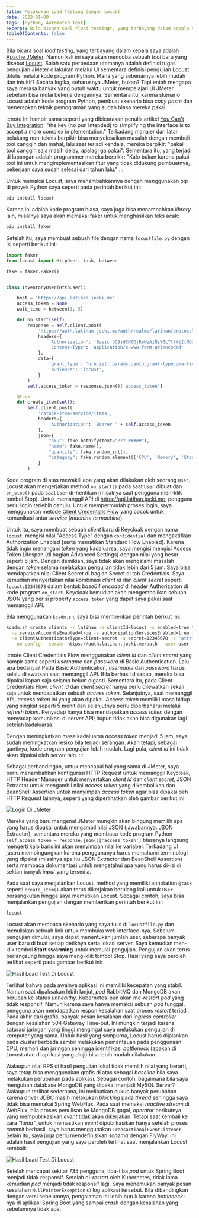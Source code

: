 ```yaml
---
title: Melakukan Load Testing Dengan Locust
date: 2022-01-08
tags: [Python, Automated Test]
excerpt: Bila bicara soal *load testing*, yang terbayang dalam kepala saya adalah Apache JMeter.  Namun kali ini saya akan mencoba sebuah *tool* baru yang disebut Locust...
tableOfContents: false
---
```


Bila bicara soal *load testing*, yang terbayang dalam kepala saya adalah [Apache JMeter](https://jmeter.apache.org/).  Namun kali ini saya akan mencoba sebuah *tool* baru yang disebut [Locust](https://locust.io).  Salah satu perbedaan utamanya adalah definisi tugas pengujian JMeter dilakukan melalui UI sementara definisi pengujian Locust ditulis melalui kode program Python.  Mana yang sebenarnya lebih mudah dan intuitif?  Secara logika, seharusnya JMeter, bukan?  Tapi entah mengapa saya merasa banyak yang butuh waktu untuk mempelajari UI JMeter sebelum bisa mulai bekerja dengannya.  Sementara itu, karena skenario Locust adalah kode program Python, pembuat skenario bisa *copy paste* dan menerapkan teknik pemograman yang sudah biasa mereka pakai.

:::note
Ini hampir sama seperti yang dibicarakan penulis artikel <a href="https://martinfowler.com/articles/cant-buy-integration.html">You Can't Buy Integration</a>: "the key (no pun intended) to simplifying the interface is to accept a more complex implementation."  Terkadang manajer dari latar belakang non-teknis berpikir bisa menyelesaikan masalah dengan membeli tool canggih dan mahal, lalu saat terjadi kendala, mereka berpikir: "pakai tool canggih saja masih delay, apalagi ga pakai".  Sementara itu, yang terjadi di lapangan adalah programmer mereka berpikir: "Kalo bukan karena pakai tool ini untuk mengimplementasikan fitur yang tidak didukung pembuatnya, pekerjaan saya sudah selesai dari tahun lalu."
:::
 
Untuk memakai Locust, saya menambahkannya dengan menggunakan pip di proyek Python saya seperti pada perintah berikut ini:

```bash
pip install locust
```

Karena ini adalah kode program biasa, saya juga bisa menambahkan *library* lain, misalnya saya akan memakai faker untuk menghasilkan teks acak:

```bash
pip install faker
```

Setelah itu, saya membuat sebuah file dengan nama `locustfile.py` dengan isi seperti berikut ini:

```python title="locustfile.py"
import faker
from locust import HttpUser, task, between

fake = faker.Faker()


class InventoryUser(HttpUser):

    host = 'https://api.latihan.jocki.me'
    access_token = None
    wait_time = between(1, 5)

    def on_start(self):
        response = self.client.post(
            'https://auth.latihan.jocki.me/auth/realms/latihan/protocol/openid-connect/token',
            headers={
                'Authorization': 'Basic bG9jdXN0OjRmNzAzNzY0LTllYjItNGUxYS1iM2QyLWY2YmVhMTY0NTIwMw==',
                'Content-Type': 'application/x-www-form-urlencoded'
            },
            data={
                'grant_type': 'urn:ietf:params:oauth:grant-type:uma-ticket',
                'audience': 'locust',
            }
        )
        self.access_token = response.json()['access_token']

    @task
    def create_item(self):
        self.client.post(
            '/stock-item-service/items',
            headers={
                'Authorization': 'Bearer ' + self.access_token
            },
            json={
                "sku": fake.bothify(text="???-#####"),
                "name": fake.name(),
                "quantity": fake.random_int(),
                "category": fake.random_element(('CPU', 'Memory', 'Storage', 'Motherboard', 'GPU'))
            }
        )
```

Kode program di atas mewakili apa yang akan dilakukan oleh seorang `User`.  Locust akan mengerjakan method `on_start()` pada saat `User` dibuat dan `on_stop()` pada saat `User` di-hentikan (misalnya saat pengguna men-klik tombol Stop).  Untuk memanggil API di https://api.latihan.jocki.me, pengguna perlu login terlebih dahulu.  Untuk mempermudah proses login, saya menggunakan metode [Client Credentials Flow](https://auth0.com/docs/get-started/authentication-and-authorization-flow/client-credentials-flow) yang cocok untuk komunikasi antar *service* (*machine to machine*).

Untuk itu, saya membuat sebuah *client* baru di Keycloak dengan nama `locust`, mengisi nilai "Access Type" dengan `confidential` dan mengaktifkan Authorization Enabled (serta mematikan Standard Flow Enabled).  Karena tidak ingin menangani *token* yang kadaluarsa, saya mengisi mengisi Access Token Lifespan (di bagian Advanced Settings) dengan nilai yang besar seperti 5 jam.  Dengan demikian, saya tidak akan mengalami masalah dengan *token* selama melakukan pengujian tidak lebih dari 5 jam.  Saya bisa mendapatkan nilai Client Secret di bagian Secret di tab Credentials.  Saya kemudian menyertakan nilai kombinasi *client id* dan *client secret* seperti `locust:12345678` dalam bentuk *base64 encoded* di header Authorization di kode program `on_start`.  Keycloak kemudian akan mengembalikan sebuah JSON yang berisi property `access_token` yang dapat saya pakai saat memanggil API.

Bila menggunakan `kcadm.sh`, saya bisa memberikan perintah berikut ini:

```bash
kcadm.sh create clients -r latihan -s clientId=locust -s enabled=true \
  -s serviceAccountsEnabled=true -s authorizationServicesEnabled=true -s standardFlowEnabled=false \
  -s clientAuthenticatorType=client-secret -s secret=12345678 -s 'attributes={"access.token.lifespan":18000}' \
  --no-config --server https://auth.latihan.jocki.me/auth --user user --password password --realm master
```

:::note
Client Credentials Flow menggunakan <em>client id</em> dan <em>client secret</em> yang hampir sama seperti <em>username</em> dan <em>password</em> di Basic Authentication.  Lalu apa bedanya?  Pada Basic Authentication, <em>username</em> dan <em>password</em> harus selalu dilewatkan saat memanggil API.  Bila berhasil disadap, mereka bisa dipakai kapan saja selama belum diganti.  Sementara itu, pada Client Credentials Flow, <em>client id</em> dan <em>client secret</em> hanya perlu dilewatkan sekali saja untuk mendapatkan sebuah <em>access token</em>.  Selanjutnya, saat memanggil API, <em>access token</em> ini yang akan dipakai.  <em>Access token</em> memiliki masa hidup yang singkat seperti 5 menit dan selanjutnya perlu diperbaharui melalui <em>refresh token</em>.  Penyadap hanya bisa mendapatkan <em>access token</em> dengan menyadap komunikasi di server API; itupun tidak akan bisa digunakan lagi setelah kadaluarsa.

Dengan meningkatkan masa kadaluarsa <em>access token</em> menjadi 5 jam, saya sudah meningkatkan resiko bila terjadi serangan.  Akan tetapi, sebagai gantinya, kode program pengujian lebih mudah.  Lagi pula, <em>client id</em> ini tidak akan dipakai oleh <em>server</em> lain.
:::

Sebagai perbandingan, untuk mencapai hal yang sama di JMeter, saya perlu menambahkan konfigurasi HTTP Request untuk memanggil Keycloak, HTTP Header Manager untuk menyertakan *client id* dan *client secret*, JSON Extractor untuk mengambil nilai *access token* yang dikembalikan dan BeanShell Assertion untuk menyimpan *access token* agar bisa dipakai oeh HTTP Request lainnya, seperti yang diperlihatkan oleh gambar berikut ini: 

![Login Di JMeter](../../../assets/gambar_20220108_001.png)

Mereka yang baru mengenal JMeter mungkin akan bingung memilih apa yang harus dipakai untuk mengambil nilai JSON (jawabannya: JSON Extractor), sementara mereka yang membaca kode program Python `self.access_token = response.json()['access_token']` biasanya langsung mengerti kalo baris ini akan menyimpan nilai ke variabel.  Terkadang UI justru membingungkan karena penggunanya harus memahami terminologi yang dipakai (misalnya apa itu JSON Extractor dan BeanShell Assertion) serta membaca dokumentasi untuk mengetahui apa yang harus di-isi di sekian banyak *input* yang tersedia.   

Pada saat saya menjalankan Locust, method yang memiliki annotation `@task` seperti `create_item()` akan terus dikerjakan berulang kali untuk `User` bersangkutan hingga saya mematikan Locust.  Sebagai contoh, saya bisa menjalankan pengujian dengan memberikan perintah berikut ini:

```bash
locust
```

Locust akan membaca skenario yang saya tulis di `locustfile.py` dan menuliskan sebuah link untuk membuka web interface-nya.  Sebelum pengujian dimulai, saya dapat menentukan jumlah user, seberapa banyak user baru di buat setiap detiknya serta lokasi server.  Saya kemudian men-klik tombol **Start swarming** untuk memulai pengujian.  Pengujian akan terus berlangsung hingga saya meng-klik tombol Stop.  Hasil yang saya peroleh terlihat seperti pada gambar berikut ini:

![Hasil Load Test Di Locust](../../../assets/gambar_20220108_002.png)

Terlihat bahwa pada awalnya aplikasi ini memiliki kecepatan yang stabil.  Namun saat dipaksakan lebih lanjut, *pod* RabbitMQ dan MongoDB akan berubah ke status *unhealthy*.  Kubernetes-pun akan me-*restart* *pod* yang tidak responsif.  Namun karena saya hanya memakai sebuah *pod* tunggal, pengguna akan mendapatkan respon kesalahan saat proses *restart* terjadi.  Pada akhir dari grafis, banyak pesan kesalahan dari *ingress controller* dengan kesalahan 504 Gateway Time-out.  Ini mungkin terjadi karena saturasi jaringan yang tinggi mengingat saya melakukan pengujian di komputer yang sama.  Untuk hasil yang sempurna, Locust harus dijalankan pada *cluster* berbeda sambil melakukan pemantauan pada penggunaan CPU, memori dan jaringan sehingga identifikasi *bottleneck* (apakah di Locust atau di aplikasi yang diuji) bisa lebih mudah dilakukan.  

Walaupun nilai RPS di hasil pengujian lokal tidak memilih nilai yang berarti, saya tetap bisa menggunakan grafis di atas sebagai *baseline* bila saya melakukan perubahan pada aplikasi.  Sebagai contoh, bagaimana bila saya mengubah database MongoDB yang dipakai menjadi MySQL Server?  Walaupun terlihat sederhana, ini melibatkan cukup banyak perubahan karena driver JDBC masih melakukan *blocking* pada *thread* sehingga saya tidak bisa memakai Spring WebFlux.  Pada saat memakai *reactive stream* di WebFlux, bila proses penulisan ke MongoDB gagal, *operator* berikutnya yang mempublikasikan *event* tidak akan dikerjakan.  Tetapi saat kembali ke cara *"lama"*, untuk memastikan *event* dipublikasikan hanya setelah proses *commit* berhasil, saya harus menggunakan `TransactionalEventListener`.  Selain itu, saya juga perlu mendefinisikan *schema* dengan FlyWay.  Ini adalah hasil pengujian yang saya peroleh terlihat saat menjalankan Locust kembali:

![Hasil Load Test Di Locust](../../../assets/gambar_20220108_003.png)

Setelah mencapai sekitar 735 pengguna, tiba-tiba *pod* untuk Spring Boot menjadi tidak responsif.  Setelah di-*restart* oleh Kubernetes, tidak lama kemudian *pod* menjadi tidak responsif lagi.  Saya menemukan banyak pesan kesalahan `NullPointerException` di log aplikasi tersebut.  Bila dibandingkan dengan versi sebelumnya, pengalaman ini lebih buruk karena *bottleneck*-nya di aplikasi Spring Boot yang sampai *crash* dengan kesalahan yang sebelumnya tidak ada.